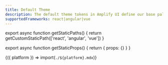 ```yaml
---
title: Default Theme
description: The default theme tokens in Amplify UI define our base palette, typography, and sizing used throughout the design system.
supportedFrameworks: react|angular|vue
---
```



export async function getStaticPaths() {
  return getCustomStaticPath(['react', 'angular', 'vue'])
}

export async function getStaticProps() {
  return { props: {} }
}

<Fragment useCommonWebContent>{({ platform }) => import(`./${platform}.mdx`)}</Fragment>

